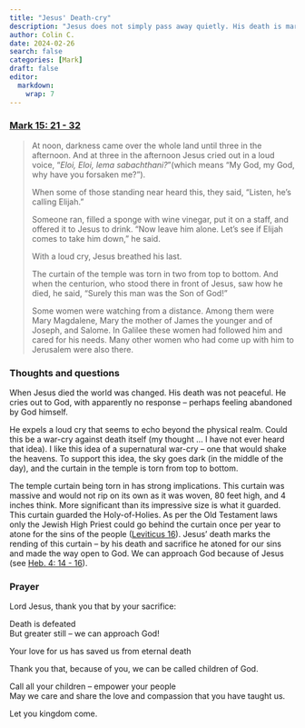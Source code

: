 ```yaml
---
title: "Jesus' Death-cry"
description: "Jesus does not simply pass away quietly. His death is marked in the sky and temple."
author: Colin C.
date: 2024-02-26
search: false
categories: [Mark]
draft: false
editor: 
  markdown: 
    wrap: 7
---
```


### [Mark 15: 21 - 32](https://www.bible.com/bible/111/MRK.15.NIV)

>  At noon, darkness came over the whole land until three in the afternoon. And at three in the afternoon Jesus cried out in a loud voice, “_Eloi, Eloi, lema sabachthani?_”(which means “My God, my God, why have you forsaken me?”).
>
> When some of those standing near heard this, they said, “Listen, he’s calling Elijah.”
>
> Someone ran, filled a sponge with wine vinegar, put it on a staff, and offered it to Jesus to drink. “Now leave him alone. Let’s see if Elijah comes to take him down,” he said.
>
> With a loud cry, Jesus breathed his last.
>
> The curtain of the temple was torn in two from top to bottom. And when the centurion, who stood there in front of Jesus, saw how he died, he said, “Surely this man was the Son of God!”
>
> Some women were watching from a distance. Among them were Mary Magdalene, Mary the mother of James the younger and of Joseph, and Salome. In Galilee these women had followed him and cared for his needs. Many other women who had come up with him to Jerusalem were also there.


### Thoughts and questions 

When Jesus died the world was changed.  His death was not peaceful.  He cries out to God, with apparently no response -- perhaps feeling abandoned by God himself.  

He expels a loud cry that seems to echo beyond the physical realm.  Could this be a war-cry against death itself (my thought ... I have not ever heard that idea).  I like this idea of a supernatural war-cry -- one that would shake the heavens.  To support this idea, the sky goes dark (in the middle of the day), and the curtain in the temple is torn from top to bottom.  

The temple curtain being torn in has strong implications.  This curtain was massive and would not rip on its own as it was woven, 80 feet high, and 4 inches think.  More significant than its impressive size is what it guarded.  This curtain guarded the Holy-of-Holies.  As per the Old Testament laws only the Jewish High Priest could go behind the curtain once per year to atone for the sins of the people ([Leviticus 16](https://www.bible.com/bible/111/LEV.16.NIV)).  Jesus' death marks the rending of this curtain -- by his death and sacrifice he atoned for our sins and made the way open to God.  We can approach God because of Jesus (see [Heb. 4: 14 - 16](https://www.bible.com/bible/111/HEB.4.NIV)).




### Prayer

Lord Jesus, thank you that by your sacrifice:

Death is defeated\
But greater still -- we can approach God!  

Your love for us has saved us from eternal death

Thank you that, because of you, we can be called children of God. 

Call all your children -- empower your people\
May we care and share the love and compassion that you have taught us.

Let you kingdom come.